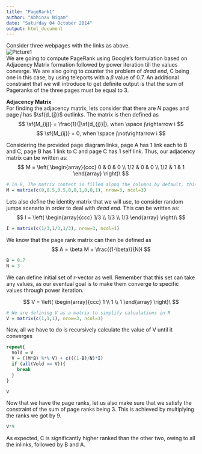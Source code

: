 ```yaml
---
title: "PageRank1"
author: "Abhinav Nigam"
date: "Saturday 04 October 2014"
output: html_document
---
```

Consider three webpages with the links as above.  
![Picture1](otc_pagerank1.gif)  
We are going to compute PageRank using Google's formulation based on Adjacency Matrix formation followed by power iteration till the values converge. We are also going to counter the problem of *dead end*, C being one in this case, by using teleports with a $\beta$  value of 0.7. An additional constraint that we will introduce to get definite output is that the sum of Pageranks of the three pages must be equal to 3.

**Adjacency Matrix**  
For finding the adjacency matrix, lets consider that there are *N* pages and page *j* has $\sf{d_{j}}$ outlinks. The matrix is then defined as  
$$ \sf{M_{ij}} = \frac{1}{|\sf{d_{j}}|}, when \space j\rightarrow i $$
$$ \sf{M_{ij}} = 0, when \space j\not\rightarrow i $$

Considering the provided page diagram links, page A has 1 link each to B and C, page B has 1 link to C and page C has 1 self link. Thus, our adjacency matrix can be written as:
$$ M = \left( \begin{array}{ccc}
0 & 0 & 0 \\
1/2 & 0 & 0 \\
1/2 & 1 & 1 \end{array} \right)\ $$

```r
# In R, The matrix content is filled along the columns by default, this behavior can be changed by toggling the inrow flag
M = matrix(c(0,0.5,0.5,0,0,1,0,0,1), nrow=3, ncol=3)
```

Lets also define the identity matrix that we will use, to consider random jumps scenario in order to deal with *dead end*. This can be written as:
$$ I = \left( \begin{array}{ccc}
1/3 \\
1/3 \\
1/3 \end{array} \right)\ $$

```r
I = matrix(c(1/3,1/3,1/3), nrow=3, ncol=1)
```  

We know that the page rank matrix can then be defined as
$$ A = \beta M + \frac{(1-\beta)}{N}I $$

```r
B = 0.7
N = 3
```

We can define initial set of r-vector as well. Remember that this set can take any values, as our eventual goal is to make them converge to specific values through power iteration.

$$ V = \left( \begin{array}{ccc}
1 \\
1 \\
1 \end{array} \right)\ $$

```r
# We are defining V as a matrix to simplify calculations in R
V = matrix(c(1,1,1), nrow=3, ncol=1)
```

Now, all we have to do is recursively calculate the value of V until it converges
```r
repeat{
  Vold = V
  V = ((M*B) %*% V) + c(((1-B)/N)*I)
  if (all(Vold == V)){
    break
  }
}

V
```
Now that we have the page ranks, let us also make sure that we satisfy the constraint of the sum of page ranks being 3. This is achieved by multiplying the ranks we got by 9.
```r
V*9
```
As expected, C is significantly higher ranked than the other two, owing to all the inlinks, followed by B and A.